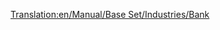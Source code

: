 [[Translation:en/Manual/Base Set/Industries/Bank]]
{{en/Manual/Base Set/Industries/Industries|Image=[[File:en/Manual/Base Set/Industries/Bank.png]][[File:en/Manual/Base Set/Industries/Tropicalbank.png]]
|name=Bank
|climates=[[en/Manual/Climates]], [[en/Manual/Climates]], [[en/Manual/Climates]].
|accepts=[[en/Manual/Base Set/Cargos/Valuables]] (Temperate Only),<br> [[en/Manual/Base Set/Cargos/Gold]] (Sub-Arctic Only),<br> [[en/Manual/Base Set/Cargos/Diamonds]] (Sub-Tropical Only).
|produces=Valuables (Temperate Only)
|notes=Two different graphics exist for this industry. The left one appears in Temperate, the right one appears in Sub-Arctic and Sub-Tropical.
}}